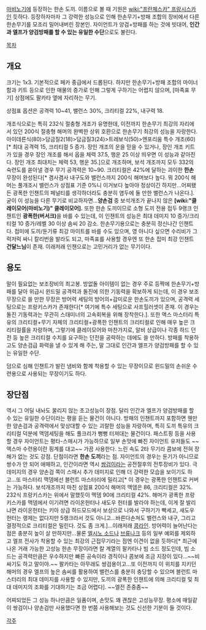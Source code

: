 [[마비노기]]에 등장하는 한손 도끼. 이름으로 볼 때 기원은 [[wiki:"프란체스카" 프랑시스카]]인 듯하다.
등장하자마자 그 강력한 성능으로 인해 한손무기+방패 조합의 장비에서 다른 한손무기를 모조리 밀어내버린 장본인. 자이언트가 양검+방패를 하는 것에 빗대어, '''인간과 엘프가 양검방패를 할 수 있는 유일한 수단'''으로도 불린다.

[[목차]]

== 개요 ==

크기는 1x3. 기본적으로 페카 중급에서 드롭된다. 하지만 한손무기+방패 조합의 마이너함과 키트 등으로 인한 매물의 증가로 인해 그렇게 구하기는 어렵지 않으며, [마족표 무기] 상점에도 팔카타 옆에 자리하는 무기.

상점표 옵션은 공격력 10~41, 밸런스 30%, 크리티컬 22%, 내구력 18.

개조식으로는 특히 232식 절충형 개조가 유명한데, 이전까지 한손무기 최강의 자리에 서 있던 200식 절충형 해머의 완벽한 상위 호환으로 한손무기 최강의 성능을 자랑한다. 아이데른식(80)>담금질2(18)>담금질3(24)>트레보식(50)>엔포리움 특수 개조(60)[* 최대 공격력 15, 크리티컬 5 증가. 장인 개조의 운을 믿을 수 있거나, 장인 개조 키트가 있을 경우 장인 개조를 해서 옵을 체력 37.5, 행운 25 이상 띄우면 이 성능과 같아진다. 장인 개조 최대치는 체력 53, 행운 35.]으로 개조하며, 보석 개조까지 모두 332의 숙련도를 쏟아낼 경우 무기 공격력은 10~90. 크리티컬은 42%에 달하는 괴이한 '''한손''' 무장이 완성된다[* 겸사겸사 내구도와 밸런스까지 200식 해머보다 높다. 뭐 200식 해머는 풀개조시 밸런스가 상점표 기준 0%니 이거보다 높아야 정상이긴 하지만...어찌됐든 광폭한 인챈트의 페널티를 생각하더라도 충분히 염두에 둘 만한 밸런스가 나온다.]. 굳이 이 성능을 다른 무기로 비교하자면...'''양손검''' 중 보석개조가 끝나지 않은 '''[wiki:"클레이모어(마비노기)" 클레이모어].'''
또한 한손 도끼이므로 소형 도끼 전용 접두 9랭크 인챈트인 '''광폭한(버서크)'''을 바를 수 있는데, 이 인챈트의 성능은 최대 데미지 10 증가/크리티컬 10 증가/레벨 30 이상 솜씨 20 감소. 한손무기용으로는 충분히 정신나간 인챈트다. 접미에 도끼/둔기류 최강 마이트를 바를 수도 있으며, 영 아니다 싶으면 수리비가 그럭저럭 싸니 칼리번을 발라도 되고, 마족표를 사용할 경우엔 또 한손 접미 최강 인챈트 '''건달느님'''이 존재. 이래저래 인챈으로는 고민거리가 없는 무기이다. 



== 용도 ==

말이 필요없는 보조장비의 최고봉. 방없돌 아이템이 없는 경우 주로 등짝에 한손무기+방패를 달아 위급시 윈드밀 공격력과 돌진에 의한 기동력을 확보하게 되는데, 이 경우 보조 무장으로 쓸 만한 무장은 방어력 세팅의 방어의+감미로운 한손도끼가 있으며, 공격력 세팅으로는 프랑키스카가 존재한다[* 여기에 특수 세팅으로 사프힐러셋이 존재. 이 경우는 돌진 기동력과는 무관히 스태미너의 고속회복을 위해 장착한다.]. 또한 액스 마스터리 특유의 크리티컬+무기 자체의 크리티컬+광폭한 인챈트의 크리티컬로 인해 매우 높은 크리티컬률을 자랑하며, 그렇기에 클레이모어와 마찬가지로, 알비 상급이나 각종 하드 던전 등 높은 크리티컬 수치를 요구하는 던전을 공략하는 데에도 쓸 만하다. 방패를 착용하고도 양손검급 화력을 낼 수 있게 해 주는, 말 그대로 인간과 엘프가 양검방패를 할 수 있는 유일한 수단.

덤으로 심해 인챈트가 발린 냄비와 함께 착용할 수 있는 무장이므로 윈드밀의 손쉬운 수련용으로 사용되는 무장이기도 하다. 


== 장단점 ==

역시 그 어딜 내놔도 꿀리지 않는 초고성능이 장점. 달리 인간과 엘프가 양검방패를 할 수 있는 유일한 수단이라는 평을 듣는 물건이 아니다. 방패의 인챈트까지 포함하면 웬만한 양손검과 공격력에서 맞상대할 수 있는 괴랄한 성능을 자랑하며, 특히 도끼 특유의 크리티컬 덕분에 맥뎀세팅을 해도 풀크리가 뻥뻥 터져대는 물건이다. 패스트핑 등을 사용할 경우 자이언트는 평타-스매시가 가능하므로 일부 손맛에 빠진 자이언트 유저들도 ~~액스마 수련용이란 핑계를 대고~~ 가끔 사용한다. 느린 속도 2타 무기라 콤보에 전혀 장해가 없는 것도 강점.
단점이라면 '''한손 도끼'''라는 점. 자이언트의 경우는 둔기가 아니므로 쌍수가 안 되어 애매하고, 인간이라면 역시 [[쌍검]]이라는 공전절후의 전투장비가 있다. 극데미지의 경우 양손검 쪽이 스매시 추가 데미지로 인해 더 강력한 모습을 보이기도 하고...또 마스터리 맥뎀에선 블런트 마스터리에 밀리고[* 이 경우는 광폭한 인챈트로 커버는 가능하다. 보석개조까지 마친 상점표 200식 해머의 맥뎀은 86, 크리티컬은 32%. 232식 프랑키스카는 위에서 말했듯이 맥뎀 90에 크리티컬 42%. 해머가 광폭한 프랑키스카를 맥뎀에서 이기려면 라이온헌터나 새도우 헌터를 발라야 하는데, 이게 잘 발리냐면 라이온헌터는 키아 상급 하드모드에서 보상으로 나와서 구하기가 빡세고, 새도우 헌터는 랭제는 없다지만 5랭크라서 것도 아니고...바른다손쳐도 밸런스와 내구, 그리고 결정적으로 크리티컬은 밀린다. 것도 좀 크게.]...이래저래 [[콩라인]]. 방어력이 늘어난다는 점은 충분히 높이 살 만하지만...물론 [[엘시노 소드]]나 [[브류나크]] 등의 일부 예외를 제외하고 엘프 전사가 착용할 수 있는 최강의 근접무기라는 점엔 이견이 없을 듯하다[* 최근에 나온 거래 가능한 고성능 한손 무장이라면 칼 계열의 팔카타나 빔 소드 정도인데, 빔 소드는 공격력만큼은 우수하지만 빠른 공속이라 경직이나 콤보에 조금 지장이 있다...~~비싸기도 하고 말이야.~~ 팔카타는 아무래도 쌍검용이고...또 이전까지 이 위치를 지키던 해머의 경우 엘프의 높은 솜씨를 활용하여 밸런스를 충분히 충당할 수 있으며 블런트 마스터리의 최대 데미지를 사용할 수 있지만, 도끼의 광폭한 인챈트에 의해 크리티컬 및 최대 데미지의 조화를 기대하기는 조금 어렵다]. ~~엘전 존중좀~~

어찌되었든 그 성능 하나만큼은 일품이며, 손맛도 꽤 괜찮은 고성능무장. 평소에 매일같이 쌍검이나 양손검만 사용했다면 한 번쯤 사용해보는 것도 신선한 기분이 들 것이다.


[[각주]]
